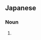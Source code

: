 ==Japanese==
{{ja-kanjitab|くま|sort=くまのみ|み|yomi=irr}}

===Noun===
{{ja-noun|くまのみ|クマノミ}}

# {{alternative spelling of|熊の実|lang=ja}}